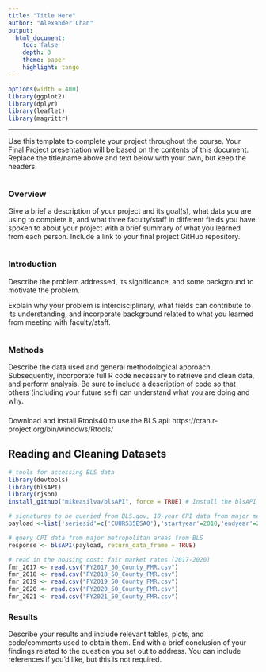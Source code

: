 ```yaml
---
title: "Title Here"
author: "Alexander Chan"
output: 
  html_document:
    toc: false 
    depth: 3 
    theme: paper 
    highlight: tango
---
```

```r
options(width = 400)
library(ggplot2)
library(dplyr)
library(leaflet)
library(magrittr)
```  
***
Use this template to complete your project throughout the course. Your Final Project presentation will be based on the contents of this document. Replace the title/name above and text below with your own, but keep the headers.
```r

```

### Overview
Give a brief a description of your project and its goal(s), what data you are using to complete it, and what three faculty/staff in different fields you have spoken to about your project with a brief summary of what you learned from each person. Include a link to your final project GitHub repository.
```r

```

### Introduction 
Describe the problem addressed, its significance, and some background to motivate the problem.

Explain why your problem is interdisciplinary, what fields can contribute to its understanding, and incorporate background related to what you learned from meeting with faculty/staff.
```r

```

### Methods
Describe the data used and general methodological approach. Subsequently, incorporate full R code necessary to retrieve and clean data, and perform analysis. Be sure to include a description of code so that others (including your future self) can understand what you are doing and why. 

###
Download and install Rtools40 to use the BLS api: https://cran.r-project.org/bin/windows/Rtools/

## Reading and Cleaning Datasets
```r
# tools for accessing BLS data
library(devtools)
library(blsAPI)
library(rjson)
install_github("mikeasilva/blsAPI", force = TRUE) # Install the blsAPI

# signatures to be queried from BLS.gov, 10-year CPI data from major metropolitan areas
payload <-list('seriesid'=c('CUURS35ESA0'),'startyear'=2010,'endyear'=2020)

# query CPI data from major metropolitan areas from BLS 
response <- blsAPI(payload, return_data_frame = TRUE) 

```

```r
# read in the housing cost: fair market rates (2017-2020)
fmr_2017 <- read.csv("FY2017_50_County_FMR.csv")
fmr_2018 <- read.csv("FY2018_50_County_FMR.csv")
fmr_2019 <- read.csv("FY2019_50_County_FMR.csv")
fmr_2020 <- read.csv("FY2020_50_County_FMR.csv")
fmr_2021 <- read.csv("FY2021_50_County_FMR.csv")


```

### Results
Describe your results and include relevant tables, plots, and code/comments used to obtain them. End with a brief conclusion of your findings related to the question you set out to address. You can include references if you'd like, but this is not required.
```r

```
